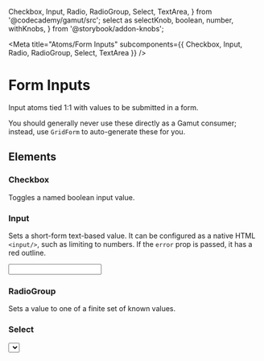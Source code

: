   Checkbox,
  Input,
  Radio,
  RadioGroup,
  Select,
  TextArea,
} from '@codecademy/gamut/src';
  select as selectKnob,
  boolean,
  number,
  withKnobs,
} from '@storybook/addon-knobs';

<Meta
  title="Atoms/Form Inputs"
  subcomponents={{ Checkbox, Input, Radio, RadioGroup, Select, TextArea }}
/>

# Form Inputs

<StoryStatus status="stable" />

Input atoms tied 1:1 with values to be submitted in a form.

You should generally never use these directly as a Gamut consumer;
instead, use `GridForm` to auto-generate these for you.

<Props of={Checkbox} />

## Elements

### Checkbox

Toggles a named boolean input value.

<Preview>
  <Story name="Checkbox">
    <Checkbox htmlFor="html-css" label="HTML & CSS" />
    <Checkbox htmlFor="javascript" label="JavaScript" />
    <Checkbox htmlFor="ruby" label="Ruby" />
    <Checkbox
      htmlFor="multiline"
      label={`I am a really long input that takes multiple lines.
       To make the checkbox better aligned with the text we can add
       the multiline prop which will add some margin-top to it and
       reduce the fontsize to be much smaller. Yay to a better
       looking block of text and checkbox! Now I am sort of
       grasping at straws in my attempt to fill this up.
        Look at that though; another sentence.`}
      multiline
    />
  </Story>
</Preview>

### Input

Sets a short-form text-based value. It can be configured as a native HTML `<input/>`,
such as limiting to numbers. If the `error` prop is passed, it has a red outline.

<Preview>
  <Story name="Input">
    <Input
      htmlFor="name"
      defaultValue="Default value"
      error={boolean('error', false)}
      type={selectKnob('type', ['number', 'text'], 'text')}
    />
  </Story>
</Preview>

### RadioGroup

Sets a value to one of a finite set of known values.

<Preview>
  <Story name="RadioGroup">
    <RadioGroup
      htmlForPrefix="why-are-you-learning"
      name="why-are-you-learning"
    >
      <Radio
        label="Skills to communicate with developers and other technical people"
        value="skills"
      />
      <Radio
        label="A better understanding of web development in general"
        value="understanding"
      />
    </RadioGroup>
  </Story>
</Preview>

### Select

<Preview>
  <Story name="Select">
    <Select
      htmlFor="select"
      options={['Apple', 'Banana', 'Cherry', 'Dragonfruit', 'Eggplant']}
    />
  </Story>
</Preview>

### TextArea

Sets a long-form text-based value. It can be configured as a native HTML
`&lt;textarea/&gt;`, such as adjusting number of rows.

If the `error` prop is passed, it has a red outline.

<Preview>
  <Story name="TextArea">
    <TextArea
      htmlFor="about"
      error={boolean('error', false)}
      rows={number('rows', 8)}
    />
  </Story>
</Preview>
